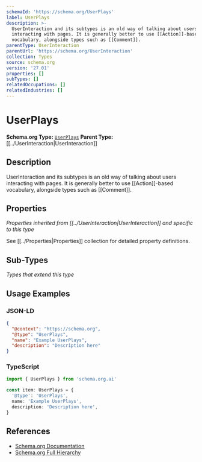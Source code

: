 ```yaml
---
schemaId: 'https://schema.org/UserPlays'
label: UserPlays
description: >-
  UserInteraction and its subtypes is an old way of talking about users
  interacting with pages. It is generally better to use [[Action]]-based
  vocabulary, alongside types such as [[Comment]].
parentType: UserInteraction
parentUrl: 'https://schema.org/UserInteraction'
collection: Types
source: schema.org
version: '27.01'
properties: []
subTypes: []
relatedOccupations: []
relatedIndustries: []
---
```

# UserPlays

**Schema.org Type:** [`UserPlays`](https://schema.org/UserPlays)
**Parent Type:** [[../UserInteraction|UserInteraction]]

## Description

UserInteraction and its subtypes is an old way of talking about users interacting with pages. It is generally better to use [[Action]]-based vocabulary, alongside types such as [[Comment]].

## Properties

*Properties inherited from [[../UserInteraction|UserInteraction]] and specific to this type*

See [[../Properties|Properties]] collection for detailed property definitions.

## Sub-Types

*Types that extend this type*

## Usage Examples

### JSON-LD

```json
{
  "@context": "https://schema.org",
  "@type": "UserPlays",
  "name": "Example UserPlays",
  "description": "Description here"
}
```

### TypeScript

```typescript
import { UserPlays } from 'schema.org.ai'

const item: UserPlays = {
  '@type': 'UserPlays',
  name: 'Example UserPlays',
  description: 'Description here',
}
```

## References

- [Schema.org Documentation](https://schema.org/UserPlays)
- [Schema.org Full Hierarchy](https://schema.org/docs/full.html)
